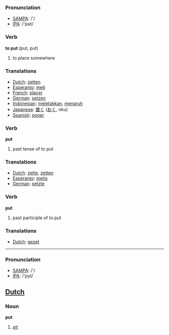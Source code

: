=== Pronunciation ===
*[[w:SAMPA|SAMPA]]: /'/
*[[w:IPA|IPA]]: /'pʊt/

=== Verb ===

'''to put''' (put, put)

# to place somewhere

=== Translations ===
*[[Dutch]]: [[zetten]]
*[[Esperanto]]: [[meti]]
*[[French]]: [[placer]]
*[[German]]: [[setzen]]
*[[Indonesian]]: [[letak|meletakkan]], [[taruh|menaruh]]
*[[Japanese]]: [[置く]] ([[おく]], oku) 
*[[Spanish]]: [[poner]]

=== Verb ===

'''put'''

# past tense of to put

=== Translations ===
*[[Dutch]]: [[zette]], [[zetten]]
*[[Esperanto]]: [[metis]]
*[[German]]: [[setzte]]

=== Verb ===

'''put'''

# past participle of to put

=== Translations ===
*[[Dutch]]: [[gezet]]

----

=== Pronunciation ===
*[[w:SAMPA|SAMPA]]: /'/
*[[w:IPA|IPA]]: /'pyt/

==[[Dutch]]==

=== Noun ===

'''put'''

# [[pit]]